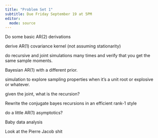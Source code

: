 ```yaml
---
title: "Problem Set 1"
subtitle: Due Friday September 19 at 5PM
editor: 
  mode: source
---
```


Do some basic AR(2) derivations

derive AR(1) covariance kernel (not assuming stationarity)

do recursive and joint simulations many times and verify that you get the same sample moments.

Bayesian AR(1) with a different prior.

simulation to explore sampling properties when it's a unit root or explosive or whatever.

given the joint, what is the recursion?

Rewrite the conjugate bayes recursions in an efficient rank-1 style

do a little AR(1) asymptotics?

Baby data analysis

Look at the Pierre Jacob shit